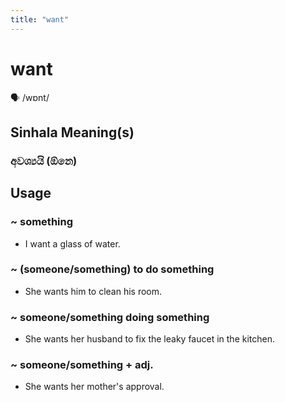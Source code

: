 ```yaml
---
title: "want"
---
```


# want

🗣️ /wɒnt/

## Sinhala Meaning(s)

### අවශ්‍යයි (ඕනෙ)

## Usage

### ~ something

- I want a glass of water.


### ~ (someone/something) to do something

- She wants him to clean his room.


### ~ someone/something doing something

- She wants her husband to fix the leaky faucet in the kitchen.


### ~ someone/something + adj.

- She wants her mother's approval.

